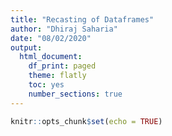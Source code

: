 ```yaml
---
title: "Recasting of Dataframes"
author: "Dhiraj Saharia"
date: "08/02/2020"
output:
  html_document:
    df_print: paged
    theme: flatly
    toc: yes
    number_sections: true
---
```


```r
knitr::opts_chunk$set(echo = TRUE)
```
